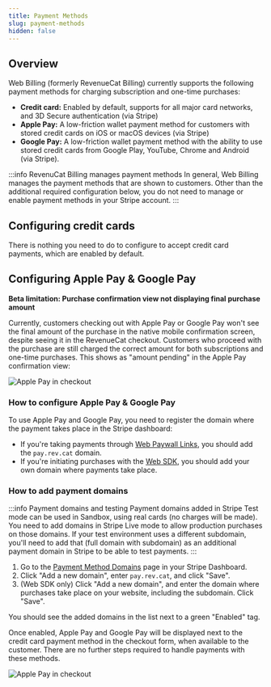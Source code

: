 ```yaml
---
title: Payment Methods
slug: payment-methods
hidden: false
---
```


## Overview

Web Billing (formerly RevenueCat Billing) currently supports the following payment methods for charging subscription and one-time purchases:

- **Credit card:** Enabled by default, supports for all major card networks, and 3D Secure authentication (via Stripe)
- **Apple Pay:** A low-friction wallet payment method for customers with stored credit cards on iOS or macOS devices (via Stripe)
- **Google Pay:** A low-friction wallet payment method with the ability to use stored credit cards from Google Play, YouTube, Chrome and Android (via Stripe).

:::info RevenuCat Billing manages payment methods
In general, Web Billing manages the payment methods that are shown to customers. Other than the additional required configuration below, you do not need to manage or enable payment methods in your Stripe account.
:::

## Configuring credit cards

There is nothing you need to do to configure to accept credit card payments, which are enabled by default.

## Configuring Apple Pay & Google Pay

**Beta limitation: Purchase confirmation view not displaying final purchase amount**

Currently, customers checking out with Apple Pay or Google Pay won't see the final amount of the purchase in the native mobile confirmation screen, despite seeing it in the RevenueCat checkout. Customers who proceed with the purchase are still charged the correct amount for both subscriptions and one-time purchases. This shows as "amount pending" in the Apple Pay confirmation view:

![Apple Pay in checkout](/images/web-billing/apple-pay-amount-pending.png)

### How to configure Apple Pay & Google Pay

To use Apple Pay and Google Pay, you need to register the domain where the payment takes place in the Stripe dashboard:

- If you're taking payments through [Web Paywall Links](/web/web-billing/web-paywall-links/), you should add the `pay.rev.cat` domain.
- If you're initiating purchases with the [Web SDK](/web/web-billing/overview), you should add your own domain where payments take place.

### How to add payment domains

:::info Payment domains and testing
Payment domains added in Stripe Test mode can be used in Sandbox, using real cards (no charges will be made). You need to add domains in Stripe Live mode to allow production purchases on those domains. If your test environment uses a different subdomain, you'll need to add that (full domain with subdomain) as an additional payment domain in Stripe to be able to test payments.
:::

1. Go to the [Payment Method Domains](https://dashboard.stripe.com/settings/payment_method_domains) page in your Stripe Dashboard.
1. Click "Add a new domain", enter `pay.rev.cat`, and click "Save".
1. (Web SDK only) Click "Add a new domain", and enter the domain where purchases take place on your website, including the subdomain. Click "Save".

You should see the added domains in the list next to a green "Enabled" tag.

Once enabled, Apple Pay and Google Pay will be displayed next to the credit card payment method in the checkout form, when available to the customer. There are no further steps required to handle payments with these methods.

![Apple Pay in checkout](/images/web-billing/web-billing-apple-pay.png)

